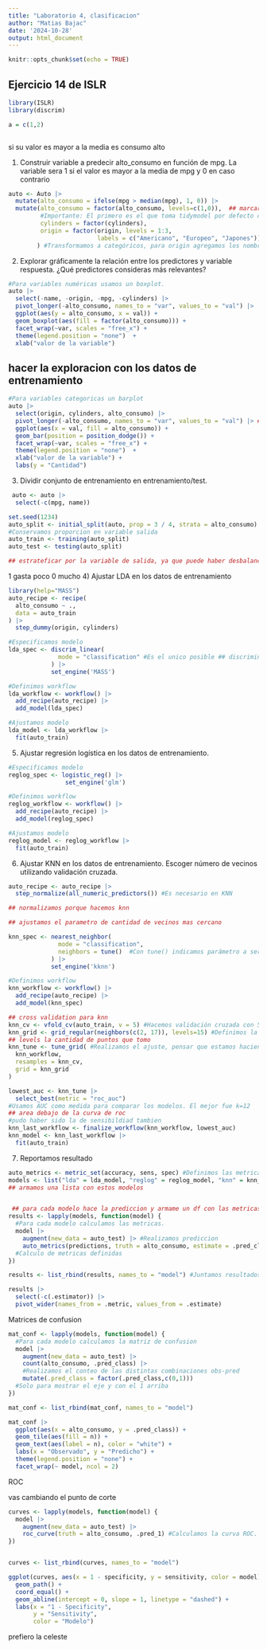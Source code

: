 ```yaml
---
title: "Laboratorio 4, clasificacion"
author: "Matias Bajac"
date: '2024-10-28'
output: html_document
---
```


```r
knitr::opts_chunk$set(echo = TRUE)
```
## Ejercicio 14 de ISLR 

```r

library(ISLR)
library(discrim)

a = c(1,2)



```
si su valor es mayor a la media es consumo alto

1) Construir variable a predecir alto_consumo en función de mpg. La variable sera 1 si el valor es mayor a la media de mpg y 0 en caso contrario
```r
auto <- Auto |>
  mutate(alto_consumo = ifelse(mpg > median(mpg), 1, 0)) |>
  mutate(alto_consumo = factor(alto_consumo, levels=c(1,0)),  ## marcar cual es la clase de referencia para las metricas 
         #Importante: El primero es el que toma tidymodel por defecto como clase de interes.
         cylinders = factor(cylinders),
         origin = factor(origin, levels = 1:3, 
                         labels = c("Americano", "Europeo", "Japones"))
        ) #Transformamos a categóricos, para origin agregamos los nombres para mejorar lectura
```

2) Explorar gráficamente la relación entre los predictores y variable respuesta. ¿Qué predictores consideras más relevantes?

```r
#Para variables numéricas usamos un boxplot.
auto |>
  select(-name, -origin, -mpg, -cylinders) |>
  pivot_longer(-alto_consumo, names_to = "var", values_to = "val") |>
  ggplot(aes(y = alto_consumo, x = val)) +
  geom_boxplot(aes(fill = factor(alto_consumo))) +
  facet_wrap(~var, scales = "free_x") +
  theme(legend.position = "none")  +
  xlab("valor de la variable")
```
## hacer la exploracion con los datos de entrenamiento

```r
#Para variables categoricas un barplot
auto |>
  select(origin, cylinders, alto_consumo) |>
  pivot_longer(-alto_consumo, names_to = "var", values_to = "val") |> ## todas las variables pred a una sola columna
  ggplot(aes(x = val, fill = alto_consumo)) +
  geom_bar(position = position_dodge()) +
  facet_wrap(~var, scales = "free_x") +
  theme(legend.position = "none")  +
  xlab("valor de la variable") +
  labs(y = "Cantidad")
```


3) Dividir conjunto de entrenamiento en entrenamiento/test.
```r
 auto <- auto |> 
  select(-c(mpg, name))

set.seed(1234)
auto_split <- initial_split(auto, prop = 3 / 4, strata = alto_consumo) 
#Conservamos proporcion en variable salida
auto_train <- training(auto_split)
auto_test <- testing(auto_split)

## estrateficar por la variable de salida, ya que puede haber desbalance


```

1 gasta poco 0 mucho 
4) Ajustar LDA en los datos de entrenamiento

```r

library(help="MASS")
auto_recipe <- recipe(
  alto_consumo ~ .,
  data = auto_train
) |>
  step_dummy(origin, cylinders)

#Especificamos modelo
lda_spec <- discrim_linear(
              mode = "classification" #Es el unico posible ## discriminante lineal 
            ) |> 
            set_engine('MASS') 

#Definimos workflow
lda_workflow <- workflow() |>
  add_recipe(auto_recipe) |>
  add_model(lda_spec)

#Ajustamos modelo
lda_model <- lda_workflow |>
  fit(auto_train)


```

5) Ajustar regresión logística en los datos de entrenamiento.

```r
#Especificamos modelo
reglog_spec <- logistic_reg() |> 
                set_engine('glm')

#Definimos workflow
reglog_workflow <- workflow() |>
  add_recipe(auto_recipe) |>
  add_model(reglog_spec)

#Ajustamos modelo
reglog_model <- reglog_workflow |>
  fit(auto_train)
```

6) Ajustar KNN en los datos de entrenamiento. Escoger número de vecinos utilizando validación cruzada.
```r
auto_recipe <- auto_recipe |> 
  step_normalize(all_numeric_predictors()) #Es necesario en KNN

## normalizamos porque hacemos knn 

## ajustamos el parametro de cantidad de vecinos mas cercano

knn_spec <- nearest_neighbor(
              mode = "classification",
              neighbors = tune()  #Con tune() indicamos parámetro a ser ajustado.
            ) |> 
            set_engine('kknn')

#Definimos workflow
knn_workflow <- workflow() |>
  add_recipe(auto_recipe) |>
  add_model(knn_spec)

## cross validation para knn
knn_cv <- vfold_cv(auto_train, v = 5) #Hacemos validación cruzada con 5 particiones
knn_grid <- grid_regular(neighbors(c(2, 17)), levels=15) #Definimos la grilla. 17 = sqrt(nrow(auto)), 15 obs entre 2 y 17
## levels la cantidad de puntos que tomo 
knn_tune <- tune_grid( #Realizamos el ajuste, pensar que estamos haciendo 5*17=85 
  knn_workflow,
  resamples = knn_cv,
  grid = knn_grid
)

lowest_auc <- knn_tune |>
  select_best(metric = "roc_auc") 
#Usamos AUC como medida para comparar los modelos. El mejor fue k=12
## area debajo de la curva de roc
#pudo haber sido la de sensibildiad tambien 
knn_last_workflow <- finalize_workflow(knn_workflow, lowest_auc)
knn_model <- knn_last_workflow |>
  fit(auto_train)
```


7) Reportamos resultado
```r
auto_metrics <- metric_set(accuracy, sens, spec) #Definimos las metricas.
models <- list("lda" = lda_model, "reglog" = reglog_model, "knn" = knn_model)
## armamos una lista con estos modelos


 ## para cada modelo hace la prediccion y armame un df con las metricas 
results <- lapply(models, function(model) { 
  #Para cada modelo calculamos las metricas.
  model |>
    augment(new_data = auto_test) |> #Realizamos prediccion
    auto_metrics(predictions, truth = alto_consumo, estimate = .pred_class) 
  #Calculo de metricas definidas
})

results <- list_rbind(results, names_to = "model") #Juntamos resultados

results |> 
  select(-c(.estimator)) |>
  pivot_wider(names_from = .metric, values_from = .estimate)
```

Matrices de confusion 

```r
mat_conf <- lapply(models, function(model) { 
  #Para cada modelo calculamos la matriz de confusion
  model |>
    augment(new_data = auto_test) |>
    count(alto_consumo, .pred_class) |> 
    #Realizamos el conteo de las distintas combinaciones obs-pred
    mutate(.pred_class = factor(.pred_class,c(0,1))) 
  #Solo para mostrar el eje y con el 1 arriba
})

mat_conf <- list_rbind(mat_conf, names_to = "model")

mat_conf |> 
  ggplot(aes(x = alto_consumo, y = .pred_class)) +
  geom_tile(aes(fill = n)) +
  geom_text(aes(label = n), color = "white") +
  labs(x = "Observado", y = "Predicho") +
  theme(legend.position = "none") +
  facet_wrap(~ model, ncol = 2) 


```
ROC 

vas cambiando el punto de corte 

```r
curves <- lapply(models, function(model) {
  model |>
    augment(new_data = auto_test) |>
    roc_curve(truth = alto_consumo, .pred_1) #Calculamos la curva ROC.
})


curves <- list_rbind(curves, names_to = "model")

ggplot(curves, aes(x = 1 - specificity, y = sensitivity, color = model)) +
  geom_path() +
  coord_equal() +
  geom_abline(intercept = 0, slope = 1, linetype = "dashed") +
  labs(x = "1 - Specificity",
       y = "Sensitivity",
       color = "Modelo") 
```

prefiero la celeste 




